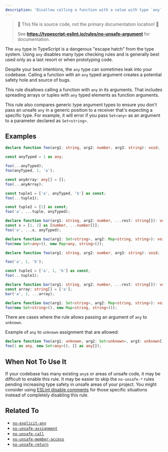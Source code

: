 ---
description: 'Disallow calling a function with a value with type `any`.'
---


> 🛑 This file is source code, not the primary documentation location! 🛑
>
> See **https://typescript-eslint.io/rules/no-unsafe-argument** for documentation.

The `any` type in TypeScript is a dangerous "escape hatch" from the type system.
Using `any` disables many type checking rules and is generally best used only as a last resort or when prototyping code.

Despite your best intentions, the `any` type can sometimes leak into your codebase.
Calling a function with an `any` typed argument creates a potential safety hole and source of bugs.

This rule disallows calling a function with `any` in its arguments.
That includes spreading arrays or tuples with `any` typed elements as function arguments.

This rule also compares generic type argument types to ensure you don't pass an unsafe `any` in a generic position to a receiver that's expecting a specific type.
For example, it will error if you pass `Set<any>` as an argument to a parameter declared as `Set<string>`.

## Examples

<Tabs>
<TabItem value="❌ Incorrect">

```ts
declare function foo(arg1: string, arg2: number, arg3: string): void;

const anyTyped = 1 as any;

foo(...anyTyped);
foo(anyTyped, 1, 'a');

const anyArray: any[] = [];
foo(...anyArray);

const tuple1 = ['a', anyTyped, 'b'] as const;
foo(...tuple1);

const tuple2 = [1] as const;
foo('a', ...tuple, anyTyped);

declare function bar(arg1: string, arg2: number, ...rest: string[]): void;
const x = [1, 2] as [number, ...number[]];
foo('a', ...x, anyTyped);

declare function baz(arg1: Set<string>, arg2: Map<string, string>): void;
foo(new Set<any>(), new Map<any, string>());
```

</TabItem>
<TabItem value="✅ Correct">

```ts
declare function foo(arg1: string, arg2: number, arg3: string): void;

foo('a', 1, 'b');

const tuple1 = ['a', 1, 'b'] as const;
foo(...tuple1);

declare function bar(arg1: string, arg2: number, ...rest: string[]): void;
const array: string[] = ['a'];
bar('a', 1, ...array);

declare function baz(arg1: Set<string>, arg2: Map<string, string>): void;
foo(new Set<string>(), new Map<string, string>());
```

</TabItem>
</Tabs>

There are cases where the rule allows passing an argument of `any` to `unknown`.

Example of `any` to `unknown` assignment that are allowed:

```ts showPlaygroundButton
declare function foo(arg1: unknown, arg2: Set<unknown>, arg3: unknown[]): void;
foo(1 as any, new Set<any>(), [] as any[]);
```

## When Not To Use It

If your codebase has many existing `any`s or areas of unsafe code, it may be difficult to enable this rule.
It may be easier to skip the `no-unsafe-*` rules pending increasing type safety in unsafe areas of your project.
You might consider using [ESLint disable comments](https://eslint.org/docs/latest/use/configure/rules#using-configuration-comments-1) for those specific situations instead of completely disabling this rule.

## Related To

- [`no-explicit-any`](./no-explicit-any.mdx)
- [`no-unsafe-assignment`](./no-unsafe-assignment.mdx)
- [`no-unsafe-call`](./no-unsafe-call.mdx)
- [`no-unsafe-member-access`](./no-unsafe-member-access.mdx)
- [`no-unsafe-return`](./no-unsafe-return.mdx)
